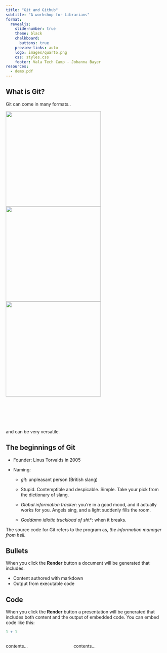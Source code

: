 ```yaml
---
title: "Git and Github"
subtitle: "A workshop for Librarians"
format:
  revealjs: 
    slide-number: true
    theme: black
    chalkboard: 
      buttons: true
    preview-links: auto
    logo: images/quarto.png
    css: styles.css
    footer: Vala Tech Camp - Johanna Bayer
resources:
  - demo.pdf
---
```


## What is Git?

Git can come in many formats..

![](img/Git_icon.svg){.absolute top="170" left="30" width="300" height="300"}
![](img/github-mark.png){.absolute top="170" left="400" width="300" height="300"}
![](img/Gitlab.png){.absolute top="170" left="750" width="300" height="300"}
</br></br></br></br></br></br></br>
and can be very versatile.

## The beginnings of Git

- Founder: Linus Torvalds in 2005

- Naming: 

  - *git*: unpleasant person (British slang)
  
  - Stupid. Contemptible and despicable. Simple. Take your pick from the dictionary of slang.
  
  - *Global information tracker*: you're in a good mood, and it actually works for you. Angels sing, and a light suddenly fills the room.
  
  - *Goddamn idiotic truckload of sh*t*: when it breaks.

The source code for Git refers to the program as, *the information manager from hell*.
 

## Bullets

When you click the **Render** button a document will be generated that includes:

-   Content authored with markdown
-   Output from executable code

## Code

When you click the **Render** button a presentation will be generated that includes both content and the output of embedded code. You can embed code like this:

```r
1 + 1
```

:::: {.columns}

::: {.column width="40%"}

contents...

:::

::: {.column width="60%"}

contents...

:::

::::
